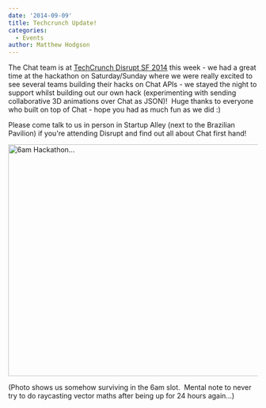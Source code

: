 ```yaml
---
date: '2014-09-09'
title: Techcrunch Update!
categories:
  - Events
author: Matthew Hodgson
---
```


The Chat team is at <a href="http://techcrunch.com/events/disrupt-sf-2014/">TechCrunch Disrupt SF 2014</a> this week - we had a great time at the hackathon on Saturday/Sunday where we were really excited to see several teams building their hacks on Chat APIs - we stayed the night to support whilst building out our own hack (experimenting with sending collaborative 3D animations over Chat as JSON)!  Huge thanks to everyone who built on top of Chat - hope you had as much fun as we did :)

Please come talk to us in person in Startup Alley (next to the Brazilian Pavilion) if you're attending Disrupt and find out all about Chat first hand!

<a href="http://matrix.org/blog/wp-content/uploads/2014/09/6am.jpg"><img class="aligncenter size-large wp-image-138" src="http://matrix.org/blog/wp-content/uploads/2014/09/6am-1024x768.jpg" alt="6am Hackathon..." width="625" height="468" /></a>

(Photo shows us somehow surviving in the 6am slot.  Mental note to never try to do raycasting vector maths after being up for 24 hours again...)

&nbsp;